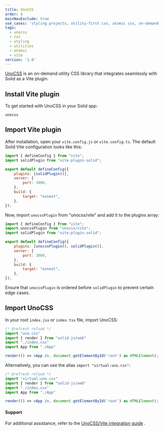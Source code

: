 ```yaml
---
title: UnoCSS
order: 6
mainNavExclude: true
use_cases: 'styling projects, utility-first css, atomic css, on-demand css generation'
tags:
  - unocss
  - css
  - styling
  - utilities
  - atomic
  - vite
version: '1.0'
---
```


[UnoCSS](https://unocss.dev/) is an on-demand utility CSS library that integrates seamlessly with Solid as a Vite plugin.

## Install Vite plugin

To get started with UnoCSS in your Solid app:

```package-install-dev
unocss
```

## Import Vite plugin

After installation, open your `vite.config.js` or `vite.config.ts`. The default Solid Vite configuration looks like this:

```jsx
import { defineConfig } from "vite";
import solidPlugin from "vite-plugin-solid";

export default defineConfig({
	plugins: [solidPlugin()],
	server: {
		port: 3000,
	},
	build: {
		target: "esnext",
	},
});
```

Now, import `unocssPlugin` from "unocss/vite" and add it to the plugins array:

```jsx
import { defineConfig } from "vite";
import unocssPlugin from "unocss/vite";
import solidPlugin from "vite-plugin-solid";

export default defineConfig({
	plugins: [unocssPlugin(), solidPlugin()],
	server: {
		port: 3000,
	},
	build: {
		target: "esnext",
	},
});
```

Ensure that `unocssPlugin` is ordered before `solidPlugin` to prevent certain edge cases.

## Import UnoCSS

In your root `index.jsx` or `index.tsx` file, import UnoCSS:

```jsx
/* @refresh reload */
import "uno.css"
import { render } from "solid-js/web"
import "./index.css"
import App from "./App"

render(() => <App />, document.getElementById('root') as HTMLElement);
```

Alternatively, you can use the alias `import "virtual:uno.css"`:

```jsx
/* @refresh reload */
import "virtual:uno.css"
import { render } from "solid-js/web"
import "./index.css"
import App from "./App"

render(() => <App />, document.getElementById('root') as HTMLElement);
```

#### Support

For additional assistance, refer to the [UnoCSS/Vite integration guide](https://unocss.dev/integrations/vite) .
